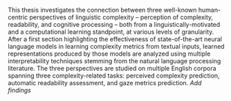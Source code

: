 This thesis investigates the connection between three well-known human-centric perspectives of linguistic complexity -- perception of complexity, readability, and cognitive processing -- both from a linguistically-motivated and a computational learning standpoint, at various levels of granularity. After a first section highlighting the effectiveness of state-of-the-art neural language models in learning complexity metrics from textual inputs, learned representations produced by those models are analyzed using multiple interpretability techniques stemming from the natural language processing literature. The three perspectives are studied on multiple English corpora spanning three complexity-related tasks: perceived complexity prediction, automatic readability assessment, and gaze metrics prediction. *Add findings*


